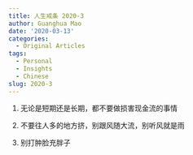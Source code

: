 ```yaml
---
title: 人生戒条 2020-3
author: Guanghua Mao
date: '2020-03-13'
categories:
  - Original Articles
tags:
  - Personal
  - Insights
  - Chinese
slug: 2020-3
---
```


1. 无论是短期还是长期，都不要做损害现金流的事情

2. 不要往人多的地方挤，别跟风随大流，别听风就是雨

3. 别打肿脸充胖子